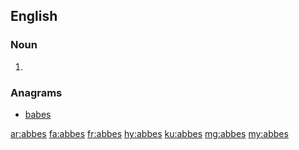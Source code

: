 ==English==

===Noun===
{{head|en|noun plural form}}

# {{plural of|abbe|lang=en}}

===Anagrams===
* [[babes#English|babes]]

[[ar:abbes]]
[[fa:abbes]]
[[fr:abbes]]
[[hy:abbes]]
[[ku:abbes]]
[[mg:abbes]]
[[my:abbes]]